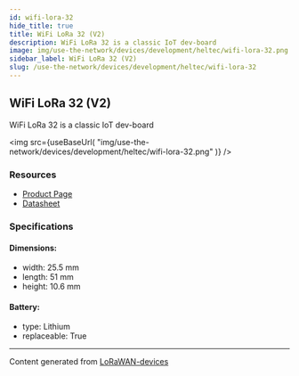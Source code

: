 ```yaml
---
id: wifi-lora-32
hide_title: true
title: WiFi LoRa 32 (V2)
description: WiFi LoRa 32 is a classic IoT dev-board
image: img/use-the-network/devices/development/heltec/wifi-lora-32.png
sidebar_label: WiFi LoRa 32 (V2)
slug: /use-the-network/devices/development/heltec/wifi-lora-32
---
```



## WiFi LoRa 32 (V2)

WiFi LoRa 32 is a classic IoT dev-board

<img
src={useBaseUrl(
"img/use-the-network/devices/development/heltec/wifi-lora-32.png"
)}
/>

### Resources

- [Product Page](https://heltec.org/project/wifi-lora-32/)
- [Datasheet](https://heltec.org/project/wifi-lora-32/#1552557147424-7f1ec-5c65)

### Specifications

#### Dimensions:
- width: 25.5 mm
- length: 51 mm
- height: 10.6 mm
#### Battery: 
- type: Lithium
- replaceable: True



---
Content generated from [LoRaWAN-devices](https://github.com/TheThingsNetwork/lorawan-devices)